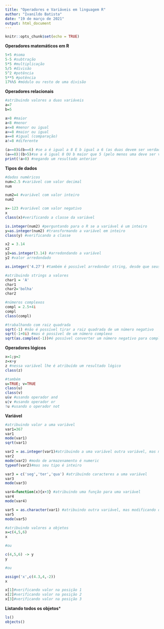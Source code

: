 ---
title: "Operadores e Variáveis em linguagem R"
author: "Ivanildo Batista"
date: "19 de março de 2021"
output: html_document
---

```{r setup, include=FALSE}
knitr::opts_chunk$set(echo = TRUE)
```

**Operadores matemáticos em R**
```{r}
5+5 #soma
5-5 #subtração
5*5 #multiplicação
5/5 #divisão
5^2 #potência
5**5 #potência
17%%5 #módulo ou resto de uma divisão
```

**Operadores relacionais**

```{r}
#atribuindo valores a duas variáveis
a=7
b=5

a>8 #maior
a<8 #menor
a<=8 #menor ou igual
a>=8 #maior ou igual
a==8 #igual (comparação)
a!=8 #diferente

(a==8)&(b==6) #se a é igual a 8 E b igual a 6 (as duas devem ser verdadeiras)
(a==8)|(b>5)#se a é igual 8 OU b maior que 5 (pelo menos uma deve ser verdadeira)
print(!a>8) #negando um resultado anterior
```

**Tipos de dados**
```{r}
#dados numéricos
num=2.5 #variável com valor decimal
num

num2=4 #variável com valor inteiro
num2

x=-123 #variável com valor negativo
x
class(x)#verificando a classe da variável

is.integer(num2) #perguntando para o R se a variável é um inteiro
y=as.integer(num2) #transformando a variável em inteiro
class(y) #verificando a classe

x2 = 3.14
x2
y2=as.integer(3.14) #arredondando a variável
y2 #valor arredondado

as.integer('4.27') #também é possível arredondar string, desde que seus componentes sejam números
```

```{r}
#atribuindo strings a valores
char1 = 'A'
char1
char2='bolha'
char2
```

```{r}
#números complexos
compl = 2.5+4i
compl
class(compl)
```

```{r}
#trabalhando com raiz quadrada
sqrt(-1) #não é possível tirar a raiz quadrada de um número negativo
sqrt(-1+0i) #mas é possível de um número complexo
sqrt(as.complex(-1))#é possível converter um número negativo para complexo e tirar sua raiz quadrada
```

**Operadores lógicos**
```{r}
x=1;y=2
z=x>y
z #nessa variável lhe é atribuído um resultado lógico
class(z)
```

```{r}
#também
u=TRUE; v=TRUE
class(u)
class(v)
u&v #usando operador and
u|v #usando operador or
!u #usando o operador not
```

**Variável**


```{r}
#atribuindo valor a uma variável
var1=367
var1
mode(var1)
sqrt(var1)

var2 = as.integer(var1)#atribuindo a uma variável outra variável, mas modificando o seu tipo para inteiro
var2
mode(var2) #modo de armazenamento é numeric
typeof(var2)#mas seu tipo é inteiro

var3 = c('seg','ter','qua') #atribuindo caracteres a uma variável
var3
mode(var3)

var4=function(x){x+3} #atribuindo uma função para uma variável
var4
mode(var4)

var5 = as.character(var1) #atribuindo outra variável, mas modificando o seu tipo para caracter
var5
mode(var5)
```

```{r}
#atribuindo valores a objetos
x=c(4,5,6)
x

#ou

c(4,5,6) -> y
y

#ou 

assign('x',c(4.3,4,-2))
x

x[1]#verificando valor na posição 1
x[2]#verificando valor na posição 2
x[3]#verificando valor na posição 3
```

**Listando todos os objetos***
```{r}
ls()
objects()
```